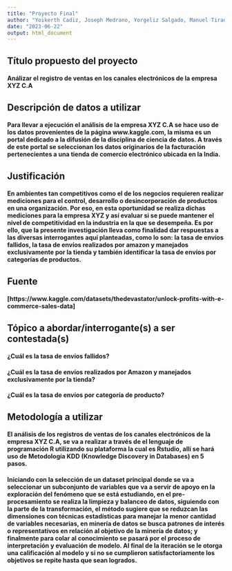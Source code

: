 ```yaml
---
title: "Proyecto Final"
author: "Yoikerth Cadiz, Joseph Medrano, Yorgeliz Salgado, Manuel Tirado"
date: "2023-06-22"
output: html_document
---
```


## **Título propuesto del proyecto**
#### Análizar el registro de ventas en los canales electrónicos de la empresa XYZ C.A

## **Descripción de datos a utilizar**
#### Para llevar a ejecución el análisis de la empresa XYZ C.A se hace uso de los datos provenientes de la página www.kaggle.com, la misma es un portal dedicado a la difusión de la disciplina de ciencia de datos. A través de este portal se seleccionan los datos originarios de la facturación pertenecientes a una tienda de comercio electrónico ubicada en la India.

## **Justificación**
#### En ambientes tan competitivos como el de los negocios requieren realizar mediciones para el control, desarrollo o desincorporación de productos en una organización. Por eso, en esta oportunidad se  realiza dichas mediciones para la empresa XYZ y así evaluar si se puede mantener el nivel de competitividad en la industria en la que se desempeña.  Es por ello, que la presente investigación lleva como finalidad dar respuestas a las diversas interrogantes aquí planteadas, como lo son: la tasa de envíos fallidos, la tasa de envíos realizados por amazon y manejados exclusivamente por la tienda y también identificar la tasa de envíos por categorías de productos.

## **Fuente**
#### [https://www.kaggle.com/datasets/thedevastator/unlock-profits-with-e-commerce-sales-data]

## **Tópico a abordar/interrogante(s) a ser contestada(s)**
#### ¿Cuál es la tasa de envíos fallidos?
#### ¿Cuál es la tasa de envíos realizados por Amazon y manejados exclusivamente por  la tienda?
#### ¿Cuál es la tasa de envíos por categoría de producto?

## **Metodología a utilizar**
#### El análisis de los registros de ventas de los canales electrónicos de la empresa XYZ C.A, se va a realizar a través de el lenguaje de programación R utilizando su plataforma la cual es Rstudio, allí se hará uso de Metodología KDD (Knowledge Discovery in Databases) en 5 pasos. 
#### Iniciando con la selección de un dataset principal donde se va a seleccionar un subconjunto de variables que va a servir de apoyo en la exploración del fenómeno que se está estudiando, en el pre-procesamiento se realiza la limpieza y balanceo de datos, siguiendo con la parte de la transformación, el método sugiere que se reduzcan las dimensiones con técnicas estadísticas para manejar la menor cantidad de variables necesarias, en minería de datos se busca patrones de interés o representativos en relación al objetivo de la minería de datos; y finalmente para colar al conocimiento se pasará por el proceso de interpretación y evaluación de modelo.  Al final de la iteración se le otorga una calificación al modelo y si no se cumplieron satisfactoriamente los objetivos se repite hasta que sean logrados.